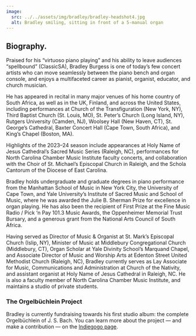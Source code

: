 ```yaml
---
image:
  src: ../../assets/img/bradley/bradley-headshot4.jpg
  alt: Bradley smiling, sitting in front of a 5-manual organ
---
```



## Biography.

Praised for his “virtuoso piano playing” and his ability to leave audiences
“spellbound” (ClassicSA), Bradley Burgess is one of today’s few concert artists
who can move seamlessly between the piano bench and organ console, and enjoys a
multifaceted career as pianist, organist, educator, and church musician.

He has appeared in recital in many major venues of his home country of South
Africa, as well as in the UK, Finland, and across the United States, including
performances at Church of the Transfiguration (New York, NY), Third Baptist
Church (St. Louis, MO), St. Peter’s Church (Long Island, NY), Rutgers University
(Camden, NJ), Woolsey Hall (New Haven, CT), St. George’s Cathedral, Baxter
Concert Hall (Cape Town, South Africa), and King’s Chapel (Boston, MA).

Highlights of the 2023–24 season include appearances at Holy Name of Jesus
Cathedral’s Sacred Music Series (Raleigh, NC), performances for North Carolina
Chamber Music Institute faculty concerts, and collaboration with the Choir of
St. Michael’s Episcopal Church in Raleigh, and the Schola Cantorum of the
Diocese of East Carolina.

Bradley holds undergraduate and graduate degrees in piano performance from the
Manhattan School of Music in New York City, the University of Cape Town, and
Yale University’s Institute of Sacred Music and School of Music, where he was
awarded the Julie B. Sherman Prize for excellence in organ playing. He has also
been the recipient of First Prize at the Fine Music Radio / Pick ‘n Pay 101.3
Music Awards, the Oppenheimer Memorial Trust Bursary, and a generous grant from
the National Arts Council of South Africa.

Having served as Director of Music & Organist at St. Mark’s Episcopal Church
(Islip, NY), Minister of Music at Middlebury Congregational Church (Middlebury,
CT), Organ Scholar at Yale Divinity School’s Marquand Chapel, and Associate
Director of Music and Worship Arts at Edenton Street United Methodist Church
(Raleigh, NC), Bradley currently serves as Lay Associate for Music,
Communications and Administration at Church of the Nativity, and assistant
organist at Holy Name of Jesus Cathedral in Raleigh, NC. He is also a faculty
member of North Carolina Chamber Music Institute, and maintains a studio of
private students.

<FancyHR />

### The Orgelbüchlein Project

Bradley is currently fundraising towards his first studio album: the complete
Orgelbüchlein of J. S. Bach. You can learn more about the project — and make a
contribution — on the [Indiegogo
page](https://www.indiegogo.com/projects/bradley-burgess-the-orgelbuchlein#/).

<YouTubeEmbed
  src="https://www.youtube.com/embed/miwISYDcnRk?si=KHNd25q9kisp9QOH"
  client:idle
  client:only="preact"
/>
